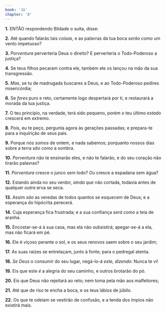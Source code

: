 ```yaml
---
book: 'Jó'
chapter: '8'
---
```


**1.** ENTÃO respondendo Bildade o suíta, disse:

**2.** Até quando falarás tais *coisas,* e as palavras da tua boca *serão como* um vento impetuoso?

**3.** *Porventura* perverteria Deus o direito? E perverteria o Todo-Poderoso a justiça?

**4.** Se teus filhos pecaram contra ele, também ele os lançou na mão da sua transgressão.

**5.** *Mas*, se tu de madrugada buscares a Deus, e ao Todo-Poderoso pedires misericórdia;

**6.** Se *fores* puro e reto, certamente logo despertará por ti, e restaurará a morada da tua justiça.

**7.** O teu princípio, na verdade, terá sido pequeno, porém o teu último *estado* crescerá em extremo.

**8.** Pois, eu te peço, pergunta agora às gerações passadas; e prepara-te para a inquirição de seus pais.

**9.** Porque nós *somos* de ontem, e nada sabemos; porquanto nossos dias sobre a terra *são como* a sombra.

**10.** *Porventura* não te ensinarão eles, e não te falarão, e do seu coração não tirarão palavras?

**11.** *Porventura* cresce o junco sem lodo? *Ou* cresce a espadana sem água?

**12.** Estando ainda no seu verdor, *ainda que* não cortada, todavia antes de qualquer *outra* erva se seca.

**13.** Assim *são* as veredas de todos quantos se esquecem de Deus; e a esperança do hipócrita perecerá.

**14.** Cuja esperança fica frustrada; e a sua confiança *será como* a teia de aranha.

**15.** Encostar-se-á à sua casa, mas ela não subsistirá; apegar-se-á a ela, mas não ficará em pé.

**16.** Ele é viçoso perante o sol, e os seus renovos saem sobre o seu jardim;

**17.** As suas raízes se entrelaçam, junto à fonte; para o pedregal atenta.

**18.** *Se Deus* o consumir do seu lugar, negá-lo-á *este,* *dizendo:* Nunca te vi!

**19.** Eis que este *é* a alegria do seu caminho, e outros brotarão do pó.

**20.** Eis que Deus não rejeitará ao reto; nem toma pela mão aos malfeitores;

**21.** Até que de riso te encha a boca, e os teus lábios de júbilo.

**22.** Os que te odeiam se vestirão de confusão, e a tenda dos ímpios não existirá mais.